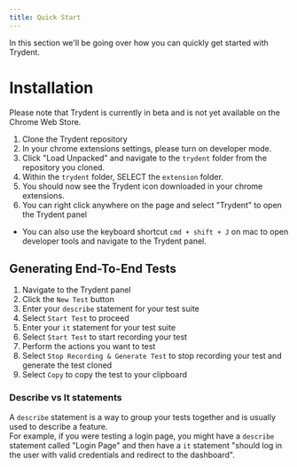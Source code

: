 ```yaml
---
title: Quick Start
---
```


In this section we'll be going over how you can quickly get started with Trydent. 

# Installation
Please note that Trydent is currently in beta and is not yet available on the Chrome Web Store.
1. Clone the Trydent repository
2. In your chrome extensions settings, please turn on developer mode.
3. Click "Load Unpacked" and navigate to the `trydent` folder from the repository you cloned.
4. Within the `trydent` folder, SELECT the `extension` folder.
4. You should now see the Trydent icon downloaded in your chrome extensions.
5. You can right click anywhere on the page and select "Trydent" to open the Trydent panel
  - You can also use the keyboard shortcut `cmd + shift + J` on mac to open developer tools and navigate to the Trydent panel.


## Generating End-To-End Tests
1. Navigate to the Trydent panel
2. Click the `New Test` button
3. Enter your `describe` statement for your test suite  
4. Select `Start Test` to proceed
5. Enter your `it` statement for your test suite
6. Select `Start Test` to start recording your test
7. Perform the actions you want to test
8. Select `Stop Recording & Generate Test` to stop recording your test and generate the test cloned
9. Select `Copy` to copy the test to your clipboard

### Describe vs It statements
A `describe` statement is a way to group your tests together and is usually used to describe a feature.  
For example, if you were testing a login page, you might have a `describe` statement called "Login Page" and then have a `it` statement "should log in the user with valid credentials and redirect to the dashboard".